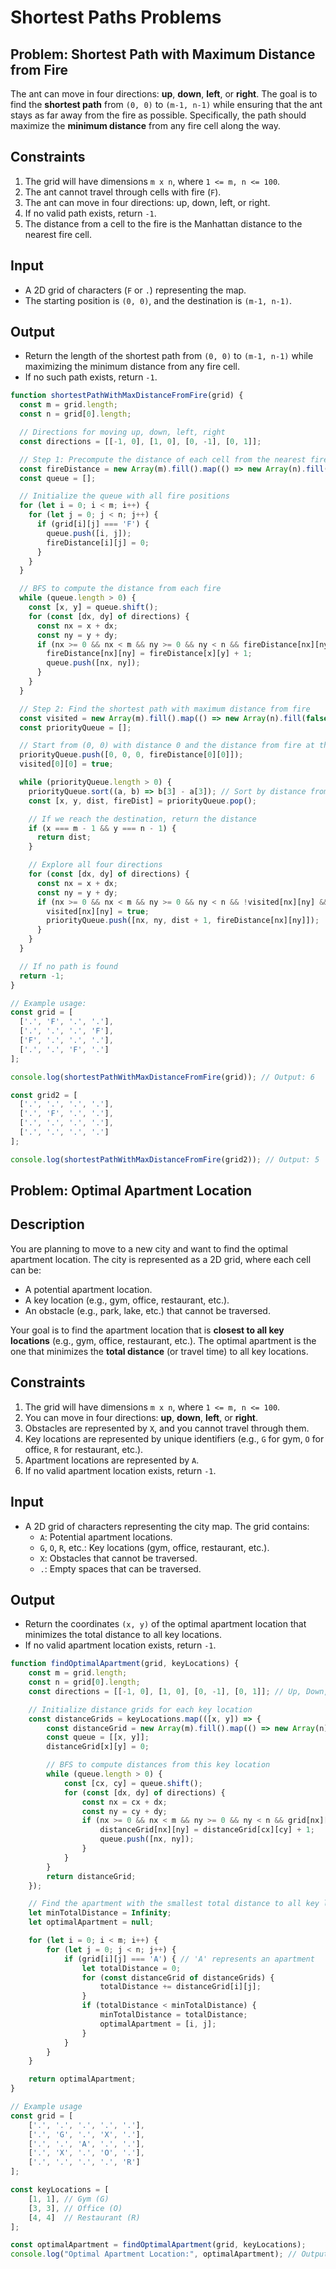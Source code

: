 # Shortest Paths Problems


## Problem: Shortest Path with Maximum Distance from Fire

The ant can move in four directions: **up**, **down**, **left**, or **right**. The goal is to find the **shortest path** from `(0, 0)` to `(m-1, n-1)` while ensuring that the ant stays as far away from the fire as possible. Specifically, the path should maximize the **minimum distance** from any fire cell along the way.

## Constraints
1. The grid will have dimensions `m x n`, where `1 <= m, n <= 100`.
2. The ant cannot travel through cells with fire (`F`).
3. The ant can move in four directions: up, down, left, or right.
4. If no valid path exists, return `-1`.
5. The distance from a cell to the fire is the Manhattan distance to the nearest fire cell.

## Input
- A 2D grid of characters (`F` or `.`) representing the map.
- The starting position is `(0, 0)`, and the destination is `(m-1, n-1)`.

## Output
- Return the length of the shortest path from `(0, 0)` to `(m-1, n-1)` while maximizing the minimum distance from any fire cell.
- If no such path exists, return `-1`.



```JavaScript
function shortestPathWithMaxDistanceFromFire(grid) {
  const m = grid.length;
  const n = grid[0].length;

  // Directions for moving up, down, left, right
  const directions = [[-1, 0], [1, 0], [0, -1], [0, 1]];

  // Step 1: Precompute the distance of each cell from the nearest fire
  const fireDistance = new Array(m).fill().map(() => new Array(n).fill(Infinity));
  const queue = [];

  // Initialize the queue with all fire positions
  for (let i = 0; i < m; i++) {
    for (let j = 0; j < n; j++) {
      if (grid[i][j] === 'F') {
        queue.push([i, j]);
        fireDistance[i][j] = 0;
      }
    }
  }

  // BFS to compute the distance from each fire
  while (queue.length > 0) {
    const [x, y] = queue.shift();
    for (const [dx, dy] of directions) {
      const nx = x + dx;
      const ny = y + dy;
      if (nx >= 0 && nx < m && ny >= 0 && ny < n && fireDistance[nx][ny] === Infinity) {
        fireDistance[nx][ny] = fireDistance[x][y] + 1;
        queue.push([nx, ny]);
      }
    }
  }

  // Step 2: Find the shortest path with maximum distance from fire
  const visited = new Array(m).fill().map(() => new Array(n).fill(false));
  const priorityQueue = [];

  // Start from (0, 0) with distance 0 and the distance from fire at that cell
  priorityQueue.push([0, 0, 0, fireDistance[0][0]]);
  visited[0][0] = true;

  while (priorityQueue.length > 0) {
    priorityQueue.sort((a, b) => b[3] - a[3]); // Sort by distance from fire (max first)
    const [x, y, dist, fireDist] = priorityQueue.pop();

    // If we reach the destination, return the distance
    if (x === m - 1 && y === n - 1) {
      return dist;
    }

    // Explore all four directions
    for (const [dx, dy] of directions) {
      const nx = x + dx;
      const ny = y + dy;
      if (nx >= 0 && nx < m && ny >= 0 && ny < n && !visited[nx][ny] && grid[nx][ny] === '.') {
        visited[nx][ny] = true;
        priorityQueue.push([nx, ny, dist + 1, fireDistance[nx][ny]]);
      }
    }
  }

  // If no path is found
  return -1;
}

// Example usage:
const grid = [
  ['.', 'F', '.', '.'],
  ['.', '.', '.', 'F'],
  ['F', '.', '.', '.'],
  ['.', '.', 'F', '.']
];

console.log(shortestPathWithMaxDistanceFromFire(grid)); // Output: 6

const grid2 = [
  ['.', '.', '.', '.'],
  ['.', 'F', '.', '.'],
  ['.', '.', '.', '.'],
  ['.', '.', '.', '.']
];

console.log(shortestPathWithMaxDistanceFromFire(grid2)); // Output: 5
```


## Problem: Optimal Apartment Location

## Description
You are planning to move to a new city and want to find the optimal apartment location. The city is represented as a 2D grid, where each cell can be:
- A potential apartment location.
- A key location (e.g., gym, office, restaurant, etc.).
- An obstacle (e.g., park, lake, etc.) that cannot be traversed.

Your goal is to find the apartment location that is **closest to all key locations** (e.g., gym, office, restaurant, etc.). The optimal apartment is the one that minimizes the **total distance** (or travel time) to all key locations.

## Constraints
1. The grid will have dimensions `m x n`, where `1 <= m, n <= 100`.
2. You can move in four directions: **up**, **down**, **left**, or **right**.
3. Obstacles are represented by `X`, and you cannot travel through them.
4. Key locations are represented by unique identifiers (e.g., `G` for gym, `O` for office, `R` for restaurant, etc.).
5. Apartment locations are represented by `A`.
6. If no valid apartment location exists, return `-1`.

## Input
- A 2D grid of characters representing the city map. The grid contains:
  - `A`: Potential apartment locations.
  - `G`, `O`, `R`, etc.: Key locations (gym, office, restaurant, etc.).
  - `X`: Obstacles that cannot be traversed.
  - `.`: Empty spaces that can be traversed.

## Output
- Return the coordinates `(x, y)` of the optimal apartment location that minimizes the total distance to all key locations.
- If no valid apartment location exists, return `-1`.


```JavaScript
function findOptimalApartment(grid, keyLocations) {
    const m = grid.length;
    const n = grid[0].length;
    const directions = [[-1, 0], [1, 0], [0, -1], [0, 1]]; // Up, Down, Left, Right

    // Initialize distance grids for each key location
    const distanceGrids = keyLocations.map(([x, y]) => {
        const distanceGrid = new Array(m).fill().map(() => new Array(n).fill(Infinity));
        const queue = [[x, y]];
        distanceGrid[x][y] = 0;

        // BFS to compute distances from this key location
        while (queue.length > 0) {
            const [cx, cy] = queue.shift();
            for (const [dx, dy] of directions) {
                const nx = cx + dx;
                const ny = cy + dy;
                if (nx >= 0 && nx < m && ny >= 0 && ny < n && grid[nx][ny] !== 'X' && distanceGrid[nx][ny] === Infinity) {
                    distanceGrid[nx][ny] = distanceGrid[cx][cy] + 1;
                    queue.push([nx, ny]);
                }
            }
        }
        return distanceGrid;
    });

    // Find the apartment with the smallest total distance to all key locations
    let minTotalDistance = Infinity;
    let optimalApartment = null;

    for (let i = 0; i < m; i++) {
        for (let j = 0; j < n; j++) {
            if (grid[i][j] === 'A') { // 'A' represents an apartment
                let totalDistance = 0;
                for (const distanceGrid of distanceGrids) {
                    totalDistance += distanceGrid[i][j];
                }
                if (totalDistance < minTotalDistance) {
                    minTotalDistance = totalDistance;
                    optimalApartment = [i, j];
                }
            }
        }
    }

    return optimalApartment;
}

// Example usage
const grid = [
    ['.', '.', '.', '.', '.'],
    ['.', 'G', '.', 'X', '.'],
    ['.', '.', 'A', '.', '.'],
    ['.', 'X', '.', 'O', '.'],
    ['.', '.', '.', '.', 'R']
];

const keyLocations = [
    [1, 1], // Gym (G)
    [3, 3], // Office (O)
    [4, 4]  // Restaurant (R)
];

const optimalApartment = findOptimalApartment(grid, keyLocations);
console.log("Optimal Apartment Location:", optimalApartment); // Output: [2, 2]
```